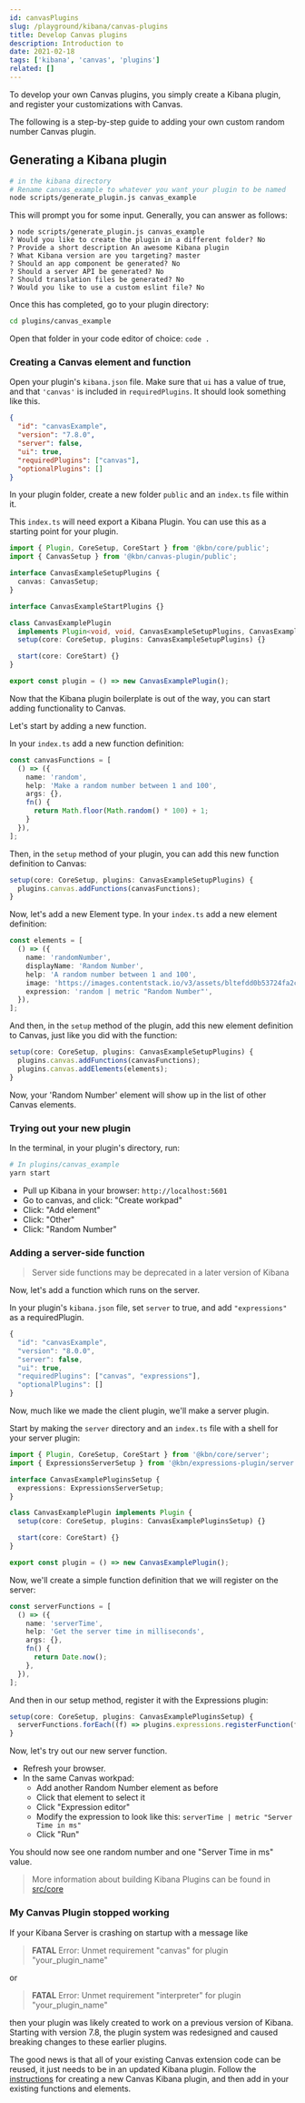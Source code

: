 ```yaml
---
id: canvasPlugins
slug: /playground/kibana/canvas-plugins
title: Develop Canvas plugins
description: Introduction to
date: 2021-02-18
tags: ['kibana', 'canvas', 'plugins']
related: []
---
```


To develop your own Canvas plugins, you simply create a Kibana plugin, and register your customizations with Canvas.

The following is a step-by-step guide to adding your own custom random number Canvas plugin.

## Generating a Kibana plugin

```bash
# in the kibana directory
# Rename canvas_example to whatever you want your plugin to be named
node scripts/generate_plugin.js canvas_example
```

This will prompt you for some input. Generally, you can answer as follows:

```
❯ node scripts/generate_plugin.js canvas_example
? Would you like to create the plugin in a different folder? No
? Provide a short description An awesome Kibana plugin
? What Kibana version are you targeting? master
? Should an app component be generated? No
? Should a server API be generated? No
? Should translation files be generated? No
? Would you like to use a custom eslint file? No
```

Once this has completed, go to your plugin directory:

```bash
cd plugins/canvas_example
```

Open that folder in your code editor of choice: `code .`

### Creating a Canvas element and function
Open your plugin's `kibana.json` file. Make sure that `ui` has a value of true, and that `'canvas'` is included in `requiredPlugins`.  It should look something like this.

```json
{
  "id": "canvasExample",
  "version": "7.8.0",
  "server": false,
  "ui": true,
  "requiredPlugins": ["canvas"],
  "optionalPlugins": []
}
```

In your plugin folder, create a new folder `public` and an `index.ts` file within it.

This `index.ts` will need export a Kibana Plugin. You can use this as a starting point for your plugin.

```typescript
import { Plugin, CoreSetup, CoreStart } from '@kbn/core/public';
import { CanvasSetup } from '@kbn/canvas-plugin/public';

interface CanvasExampleSetupPlugins {
  canvas: CanvasSetup;
}

interface CanvasExampleStartPlugins {}

class CanvasExamplePlugin
  implements Plugin<void, void, CanvasExampleSetupPlugins, CanvasExampleStartPlugins> {
  setup(core: CoreSetup, plugins: CanvasExampleSetupPlugins) {}

  start(core: CoreStart) {}
}

export const plugin = () => new CanvasExamplePlugin();
```


Now that the Kibana plugin boilerplate is out of the way, you can start adding functionality to Canvas.

Let's start by adding a new function.

In your `index.ts` add a new function definition:

```typescript
const canvasFunctions = [
  () => ({
    name: 'random',
    help: 'Make a random number between 1 and 100',
    args: {},
    fn() {
      return Math.floor(Math.random() * 100) + 1;
    }
  }),
];
```

Then, in the `setup` method of your plugin, you can add this new function definition to Canvas:

```typescript
setup(core: CoreSetup, plugins: CanvasExampleSetupPlugins) {
  plugins.canvas.addFunctions(canvasFunctions);
}
```

Now, let's add a new Element type.  In your `index.ts` add a new element definition:

```typescript
const elements = [
  () => ({
    name: 'randomNumber',
    displayName: 'Random Number',
    help: 'A random number between 1 and 100',
    image: 'https://images.contentstack.io/v3/assets/bltefdd0b53724fa2ce/bltb59c89a07c05b937/5c583a6602ac90e80ba0ab8f/icon-white-circle-elastic-stack.svg',
    expression: 'random | metric "Random Number"',
  }),
];
```

And then, in the `setup` method of the plugin, add this new element definition to Canvas, just like you did with the function:

```typescript
setup(core: CoreSetup, plugins: CanvasExampleSetupPlugins) {
  plugins.canvas.addFunctions(canvasFunctions);
  plugins.canvas.addElements(elements);
}
```

Now, your 'Random Number' element will show up in the list of other Canvas elements.

### Trying out your new plugin

In the terminal, in your plugin's directory, run:

```bash
# In plugins/canvas_example
yarn start
```

- Pull up Kibana in your browser: `http://localhost:5601`
- Go to canvas, and click: "Create workpad"
- Click: "Add element"
- Click: "Other"
- Click: "Random Number"

### Adding a server-side function

> Server side functions may be deprecated in a later version of Kibana

Now, let's add a function which runs on the server.

In your plugin's `kibana.json` file, set `server` to true, and add `"expressions"` as a requiredPlugin.

```typescript
{
  "id": "canvasExample",
  "version": "8.0.0",
  "server": false,
  "ui": true,
  "requiredPlugins": ["canvas", "expressions"],
  "optionalPlugins": []
}
```

Now, much like we made the client plugin, we'll make a server plugin.

Start by making the `server` directory and an `index.ts` file with a shell for your server plugin:

```typescript
import { Plugin, CoreSetup, CoreStart } from '@kbn/core/server';
import { ExpressionsServerSetup } from '@kbn/expressions-plugin/server';

interface CanvasExamplePluginsSetup {
  expressions: ExpressionsServerSetup;
}

class CanvasExamplePlugin implements Plugin {
  setup(core: CoreSetup, plugins: CanvasExamplePluginsSetup) {}

  start(core: CoreStart) {}
}

export const plugin = () => new CanvasExamplePlugin();
```

Now, we'll create a simple function definition that we will register on the server:

```typescript
const serverFunctions = [
  () => ({
    name: 'serverTime',
    help: 'Get the server time in milliseconds',
    args: {},
    fn() {
      return Date.now();
    },
  }),
];
```

And then in our setup method, register it with the Expressions plugin:

```typescript
setup(core: CoreSetup, plugins: CanvasExamplePluginsSetup) {
  serverFunctions.forEach((f) => plugins.expressions.registerFunction(f));
}
```

Now, let's try out our new server function.

- Refresh your browser.
- In the same Canvas workpad:
  - Add another Random Number element as before
  - Click that element to select it
  - Click "Expression editor"
  - Modify the expression to look like this: `serverTime | metric "Server Time in ms"`
  - Click "Run"

You should now see one random number and one "Server Time in ms" value.

> More information about building Kibana Plugins can be found in [src/core](https://github.com/elastic/kibana/blob/main/src/core/README.md)

### My Canvas Plugin stopped working

If your Kibana Server is crashing on startup with a message like

> **FATAL** Error: Unmet requirement "canvas" for plugin "your_plugin_name"

or

> **FATAL** Error: Unmet requirement "interpreter" for plugin "your_plugin_name"

then your plugin was likely created to work on a previous version of Kibana. Starting with version 7.8, the plugin system was redesigned and caused breaking changes to these earlier plugins.

The good news is that all of your existing Canvas extension code can be reused, it just needs to be in an updated Kibana plugin.  Follow the [instructions](#generating-a-kibana-plugin) for creating a new Canvas Kibana plugin, and then add in your existing functions and elements.
